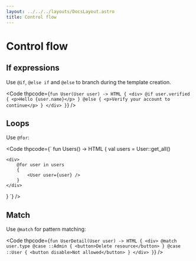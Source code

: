 ```yaml
---
layout: ../../../layouts/DocsLayout.astro
title: Control flow
---
```


# Control flow

## If expressions

Use `@if`, `@else if` and `@else` to branch during the template
creation.

<Code thpcode={`
fun User(User user) -> HTML
{
    <div>
        @if user.verified
        {
            <p>Hello {user.name}</p>
        }
        @else
        {
            <p>Verify your account to continue</p>
        }
    </div>
}
`} />


## Loops

Use `@for`:

<Code thpcode={`
fun Users() -> HTML
{
    val users = User::get_all()

    <div>
        @for user in users
        {
            <User user={user} />
        }
    </div>
}
`} />


## Match

Use `@match` for pattern matching:

<Code thpcode={`
fun UserDetail(User user) -> HTML
{
    <div>
        @match user.type
        @case ::Admin
        {
            <button>Delete resource</button>
        }
        @case ::User
        {
            <button disable>Not allowed</button>
        }
    </div>
}
`} />





